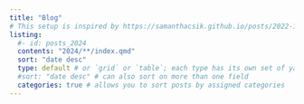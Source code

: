 ```yaml
---
title: "Blog"
# This setup is inspired by https://samanthacsik.github.io/posts/2022-10-24-quarto-blogs/
listing:
  #- id: posts_2024
  contents: "2024/**/index.qmd"
  sort: "date desc"
  type: default # or `grid` or `table`; each type has its own set of yaml options to include
  #sort: "date desc" # can also sort on more than one field
  categories: true # allows you to sort posts by assigned categories 
---
```

